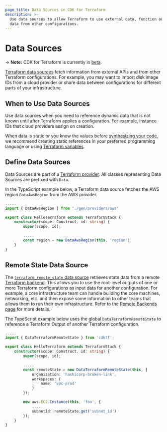 ```yaml
---
page_title: Data Sources in CDK for Terraform
description: >-
  Use data sources to allow Terraform to use external data, function output, and
  data from other configurations.
---
```


# Data Sources

-> **Note:** CDK for Terraform is currently in [beta](/cdktf#project-maturity-and-production-readiness).

[Terraform data sources](/language/data-sources) fetch information from external APIs and from other Terraform configurations. For example, you may want to import disk image IDs from a cloud provider or share data between configurations for different parts of your infrastructure.

## When to Use Data Sources

Use data sources when you need to reference dynamic data that is not known until after Terraform applies a configuration. For example, instance IDs that cloud providers assign on creation.

When data is static or you know the values before [synthesizing your code](/cdktf/cli-reference/commands#synth), we recommend creating static references in your preferred programming language or using [Terraform variables](/cdktf/concepts/variables-and-outputs).

## Define Data Sources

Data Sources are part of a [Terraform provider](/cdktf/concepts/providers-and-resources). All classes representing Data Sources are prefixed with `Data`.

In the TypeScript example below, a Terraform data source fetches the AWS region `DataAwsRegion` from the AWS provider.

```typescript
.....
import { DataAwsRegion } from './gen/providers/aws'

export class HelloTerraform extends TerraformStack {
    constructor(scope: Construct, id: string) {
        super(scope, id);

        .....
        const region = new DataAwsRegion(this, 'region')
    }
}
```

## Remote State Data Source

The [`terraform_remote_state` data source](/language/state/remote-state-data) retrieves state data from a remote [Terraform backend](/language/settings/backends). This allows you to use the root-level outputs of one or more Terraform configurations as input data for another configuration. For example, a core infrastructure team can handle building the core machines, networking, etc. and then expose some information to other teams that allows them to run their own infrastructure. Refer to the [Remote Backends page](/cdktf/concepts/remote-backends) for more details.

The TypeScript example below uses the global `DataTerraformRemoteState` to reference a Terraform Output of another Terraform configuration.

```typescript
.....
import { DataTerraformRemoteState } from 'cdktf';

export class HelloTerraform extends TerraformStack {
    constructor(scope: Construct, id: string) {
        super(scope, id);

        .....
        const remoteState = new DataTerraformRemoteState(this, {
            organization: 'hashicorp-broken-link',
            workspaces: {
                name: 'vpc-prod'
            }
        });

        new aws.EC2.Instance(this, 'foo', {
            ....
            subnetId: remoteState.get('subnet_id')
        });
    }
}
```
